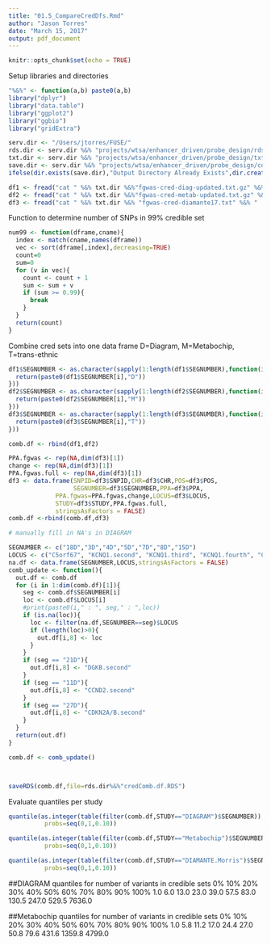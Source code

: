 ```yaml
---
title: "01.5_CompareCredDfs.Rmd"
author: "Jason Torres"
date: "March 15, 2017"
output: pdf_document
---
```


```r
knitr::opts_chunk$set(echo = TRUE)
```

Setup libraries and directories 

```r
"%&%" <- function(a,b) paste0(a,b) 
library("dplyr")
library("data.table")
library("ggplot2")
library("ggbio")
library("gridExtra")

serv.dir <- "/Users/jtorres/FUSE/"
rds.dir <- serv.dir %&% "projects/wtsa/enhancer_driven/probe_design/rds/"
txt.dir <- serv.dir %&% "projects/wtsa/enhancer_driven/probe_design/txt/"
save.dir <- serv.dir %&% "projects/wtsa/enhancer_driven/probe_design/compare_loci/"
ifelse(dir.exists(save.dir),"Output Directory Already Exists",dir.create(save.dir))

df1 <- fread("cat " %&% txt.dir %&%"fgwas-cred-diag-updated.txt.gz" %&% " | zmore")
df2 <- fread("cat " %&% txt.dir %&%"fgwas-cred-metab-updated.txt.gz" %&% " | zmore")
df3 <- fread("cat " %&% txt.dir %&% "fgwas-cred-diamante17.txt" %&% " | zmore")

```


Function to determine number of SNPs in 99% credible set 

```r

num99 <- function(dframe,cname){
  index <- match(cname,names(dframe))
  vec <- sort(dframe[,index],decreasing=TRUE)
  count=0
  sum=0
  for (v in vec){
    count <- count + 1
    sum <- sum + v
    if (sum >= 0.99){
      break
    }
  }
  return(count)
}


```


Combine cred sets into one data frame 
D=Diagram, M=Metabochip, T=trans-ethnic 

```r

df1$SEGNUMBER <- as.character(sapply(1:length(df1$SEGNUMBER),function(i){
  return(paste0(df1$SEGNUMBER[i],"D"))
}))
df2$SEGNUMBER <- as.character(sapply(1:length(df2$SEGNUMBER),function(i){
  return(paste0(df2$SEGNUMBER[i],"M"))
}))
df3$SEGNUMBER <- as.character(sapply(1:length(df3$SEGNUMBER),function(i){
  return(paste0(df3$SEGNUMBER[i],"T"))
}))

comb.df <- rbind(df1,df2)

PPA.fgwas <- rep(NA,dim(df3)[1])
change <- rep(NA,dim(df3)[1])
PPA.fgwas.full <- rep(NA,dim(df3)[1])
df3 <- data.frame(SNPID=df3$SNPID,CHR=df3$CHR,POS=df3$POS,
                  SEGNUMBER=df3$SEGNUMBER,PPA=df3$PPA,
             PPA.fgwas=PPA.fgwas,change,LOCUS=df3$LOCUS,
             STUDY=df3$STUDY,PPA.fgwas.full,
             stringsAsFactors = FALSE)
comb.df <-rbind(comb.df,df3)

# manually fill in NA's in DIAGRAM 

SEGNUMBER <- c("18D","3D","4D","5D","7D","8D","15D")
LOCUS <- c("C5orf67", "KCNQ1.second", "KCNQ1.third", "KCNQ1.fourth", "CDKN1C", "SLC22A18AS", "HNF4A.second")
na.df <- data.frame(SEGNUMBER,LOCUS,stringsAsFactors = FALSE)
comb_update <- function(){
  out.df <- comb.df
  for (i in 1:dim(comb.df)[1]){
    seg <- comb.df$SEGNUMBER[i]
    loc <- comb.df$LOCUS[i]
    #print(paste0(i," : ", seg," : ",loc))
    if (is.na(loc)){
      loc <- filter(na.df,SEGNUMBER==seg)$LOCUS
      if (length(loc)>0){
        out.df[i,8] <- loc
      }
    }
    if (seg == "21D"){
      out.df[i,8] <- "DGKB.second"
    }
    if (seg == "11D"){
      out.df[i,8] <- "CCND2.second"
    }
    if (seg == "27D"){
      out.df[i,8] <- "CDKN2A/B.second"
    }
  }
  return(out.df)
}

comb.df <- comb_update()



saveRDS(comb.df,file=rds.dir%&%"credComb.df.RDS")
```

Evaluate quantiles per study 

```r

quantile(as.integer(table(filter(comb.df,STUDY=="DIAGRAM")$SEGNUMBER)),
          probs=seq(0,1,0.10))

quantile(as.integer(table(filter(comb.df,STUDY=="Metabochip")$SEGNUMBER)),
          probs=seq(0,1,0.10))

quantile(as.integer(table(filter(comb.df,STUDY=="DIAMANTE.Morris")$SEGNUMBER)),
          probs=seq(0,1,0.10))
```

##DIAGRAM quantiles for number of variants in credible sets 
0%    10%    20%    30%    40%    50%    60%    70%    80%    90%   100% 
1.0    6.0   13.0   23.0   39.0   57.5   83.0  130.5  247.0  529.5 7636.0  

##Metabochip quantiles for number of variants in credible sets 
0%    10%    20%    30%    40%    50%    60%    70%    80%    90%   100% 
1.0    5.8   11.2   17.0   24.4   27.0   50.8   79.6  431.6 1359.8 4799.0 



